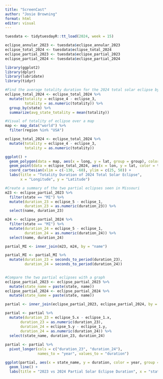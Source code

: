 ```yaml
---
title: "ScreenCast"
author: "Josie Browning"
format: html
editor: visual
---
```

```r
tuesdata <- tidytuesdayR::tt_load(2024, week = 15)

eclipse_annular_2023 <- tuesdata$eclipse_annular_2023
eclipse_total_2024 <- tuesdata$eclipse_total_2024
eclipse_partial_2023 <- tuesdata$eclipse_partial_2023
eclipse_partial_2024 <- tuesdata$eclipse_partial_2024

library(ggplot2)
library(dplyr)
library(lubridate)
library(tidyr)
```

```r
#Find the average totality duration for the 2024 total solar eclipse by state
eclipse_total_2024 <- eclipse_total_2024 %>%
  mutate(totality = eclipse_4 - eclipse_3,
         totality = as.numeric(totality)) %>%
  group_by(state) %>%
  summarize(avg_state_totality = mean(totality))
```

```r
#Visual of totality of eclipse over a map
map <- map_data("world") %>%
  filter(region %in% "USA")

eclipse_total_2024 <- eclipse_total_2024 %>%
  mutate(totality = eclipse_4 - eclipse_3,
         totality = as.numeric(totality))

ggplot() +
  geom_polygon(data = map, aes(x = long, y = lat, group = group), color = "black", fill = "white") +
  geom_point(data = eclipse_total_2024, aes(x = lon, y = lat, color = totality), size = 3) +
  coord_cartesian(xlim = c(-130, -60), ylim = c(25, 50)) +
  labs(title = "Totality Duration of 2024 Total Solar Eclipse", 
       x = "Longitude", y = "Latitude")
```

```r
#Create a summary of the two partial eclipses seen in Missouri
m23 <- eclipse_partial_2023 %>%
  filter(state == "MI") %>%
  mutate(duration_23 = eclipse_5 - eclipse_1, 
         duration_23 = as.numeric(duration_23)) %>%
  select(name, duration_23)

m24 <- eclipse_partial_2024 %>%
  filter(state == "MI") %>%
  mutate(duration_24 = eclipse_5 - eclipse_1, 
         duration_24 = as.numeric(duration_24)) %>%
  select(name, duration_24)

partial_MI <- inner_join(m23, m24, by = "name")

partial_MI <- partial_MI %>%
  mutate(duration_23 = seconds_to_period(duration_23),
         duration_24 = seconds_to_period(duration_24))
     
```

```r
#Compare the two partial eclipses with a graph
eclipse_partial_2023 <- eclipse_partial_2023 %>%
  mutate(state_name = paste(state, name))
eclipse_partial_2024 <- eclipse_partial_2024 %>%
  mutate(state_name = paste(state, name))

partial <- inner_join(eclipse_partial_2023, eclipse_partial_2024, by = "state_name")

partial <- partial %>%
  mutate(duration_23 = eclipse_5.x - eclipse_1.x, 
       duration_23 = as.numeric(duration_23),
       duration_24 = eclipse_5.y - eclipse_1.y,
       duration_24 = as.numeric(duration_24)) %>%
  select(state_name, duration_23, duration_24)
  
partial <- partial %>%
  pivot_longer(cols = c("duration_23", "duration_24"),
               names_to = "year", values_to = "duration")

ggplot(partial, aes(x = state_name, y = duration, color = year, group = year)) +
  geom_line() +
  labs(title = "2023 vs 2024 Partial Solar Eclipse Duration", x = "state_name", y = "Duration (Seconds)")
```